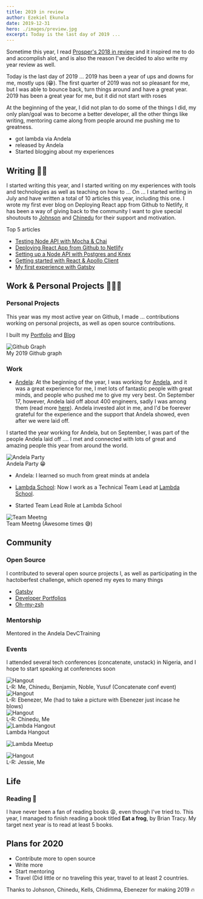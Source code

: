 ```yaml
---
title: 2019 in review
author: Ezekiel Ekunola
date: 2019-12-31
hero: ./images/preview.jpg
excerpt: Today is the last day of 2019 ...
---
```


Sometime this year, I read [Prosper's 2018 in review](https://medium.com/@unicodeveloper/2018-in-review-shattering-expectations-9418f2d720cc) and it inspired me to do and accomplish alot, and is also the reason I've decided to also write my year review as well.

Today is the last day of 2019 ...
2019 has been a year of ups and downs for me, mostly ups (😁). 
The first quarter of 2019 was not so pleasant for me, but I was able to bounce back, turn things around and have a great year.
2019 has been a great year for me, but it did not start with roses

At the beginning of the year, I did not plan to do some of the things I did, my only plan/goal was to become a better developer, all the other things like writing, mentoring came along 
from people around me pushing me to greatness.

- got lambda via Andela
- released by Andela
- Started blogging about my experiences

## Writing ✍🏾
I started writing this year, and I started writing on my experiences with tools and technologies as well as teaching on how to ...
On ... I started writing in July and have written a total of 10 articles this year, including this one. I wrote my first ever blog on Deploying React app from Github to Netlify, it has been a way of giving back to the community
I want to give special shoutouts to [Johnson]() and [Chinedu]() for their support and motivation. 

Top 5 articles

- [Testing Node API with Mocha & Chai](https://www.blog.ezekielekunola.com/testing-node-api-with-mocha-chai)
- [Deploying React App from Github to Netlify](https://www.blog.ezekielekunola.com/deploying-react-app-from-github-to-netlify)
- [Setting up a Node API with Postgres and Knex](https://www.blog.ezekielekunola.com/setting-up-a-node-api-with-postgres-and-knex)
- [Getting started with React & Apollo Client](https://www.blog.ezekielekunola.com/getting-started-with-react-apollo-client)
- [My first experience with Gatsby](https://www.blog.ezekielekunola.com/my-first-experience-with-gatsby)

## Work & Personal Projects 👨🏾‍💻

### Personal Projects
This year was my most active year on Github, I made ... contributions working on personal projects, as well as open source contributions.

I built my [Portfolio](https://www.ezekielekunola.com) and [Blog](https://www.blog.ezekielekunola.com)

<div class="Image__Small">
  <img src="./images/graph.png" alt="Github Graph" />
  <figcaption>My 2019 Github graph</figcaption>
</div>

### Work
- [Andela](http://andela.com): At the beginning of the year, I was working for [Andela](http://andela.com), and it was a great experience for me, I met lots of fantastic people with great minds, and people 
who pushed me to give my very best. On September 17, however, Andela laid off about 400 engineers, sadly I was among them (read more [here](https://andela.com/insights/the-future-of-andela)).
Andela invested alot in me, and I'd be foerever grateful for the experience and the support that Andela showed, even after we were laid off.

I started the year working for Andela, but on September, I was part of the people Andela laid off ....
I met and connected with lots of great and amazing people this year from around the world.

<div class="Image__Small">
  <img src="./images/andela-party.jpg" alt="Andela Party" />
  <figcaption>
   Andela Party 😁
  </figcaption>
</div>

- Andela: I learned so much from great minds at andela
- [Lambda School](https://lambdaschool.com): Now I work as a Technical Team Lead at [Lambda School](https://lambdaschool.com). 

- Started Team Lead Role at Lambda School

<div class="Image__Small">
  <img src="./images/5.png" alt="Team Meetng" />
  <figcaption>Team Meetng (Awesome times 😅)</figcaption>
</div>

## Community

### Open Source

I contributed to several open source projects l, as well as participating in the hactoberfest challenge, which opened my eyes to many things
- [Gatsby](https://github.com/gatsbyjs/gatsby)
- [Developer Portfolios](https://github.com/Easybuoy/developer-portfolios)
- [Oh-my-zsh](https://github.com/ohmyzsh/ohmyzsh)
### Mentorship
Mentored in the Andela DevCTraining

### Events
I attended several tech conferences (concatenate, unstack) in Nigeria, and I hope to start speaking at conferences soon



<div class="Image__Small">
  <img src="./images/concatenate-1.jpg" alt="Hangout" />
  <figcaption>
    L-R: Me, Chinedu, Benjamin, Noble, Yusuf (Concatenate conf event)
  </figcaption>
</div>

<div class="Image__Small">
  <img src="./images/concatenate-2.jpg" alt="Hangout" />
  <figcaption>
    L-R: Ebenezer, Me (had to take a picture with Ebenezer just incase he blows)
  </figcaption>
</div>

<div class="Image__Small">
  <img src="./images/1.jpg" alt="Hangout" />
  <figcaption>L-R: Chinedu, Me</figcaption>
</div>

<div class="Image__Small">
  <img src="./images/3.jpeg" alt="Lambda Hangout" />
  <figcaption>Lambda Hangout</figcaption>
</div>

![Lambda Meetup](./images/4.jpg)

<div class="Image__Small">
  <img src="./images/2.jpg" alt="Hangout" />
  <figcaption>L-R: Jessie, Me</figcaption>
</div>

## Life

### Reading 📖

I have never been a fan of reading books 😩, even though I've tried to. This year, I managed to finish reading a book titled **Eat a frog**, by Brian Tracy. My target next year is to read at least 5 books.

## Plans for 2020

- Contribute more to open source
- Write more
- Start mentoring
- Travel (Did little or no traveling this year, travel to at least 2 countries.


Thanks to Johsnon, Chinedu, Kells, Chidimma, Ebenezer for making 2019 🔥